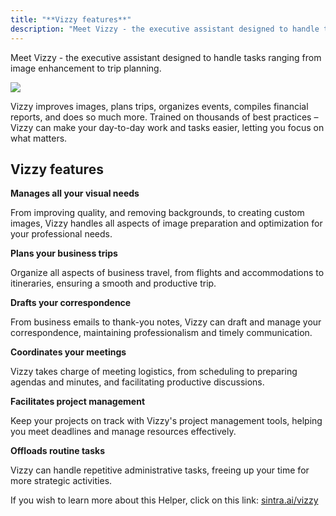 ```yaml
---
title: "**Vizzy features**"
description: "Meet Vizzy - the executive assistant designed to handle tasks ranging from image enhancement to trip planning."
---
```


Meet Vizzy - the executive assistant designed to handle tasks ranging from image enhancement to trip planning. 

![](https://downloads.intercomcdn.com/i/o/1114413494/c1d81a3aff6da265dbd0e122/image.png?expires=1754573400&signature=7520f8fb12bb5102588b22168e17c5bd47d38671a34492a13705e2d6a38db39b&req=dSEmEs1%2FnoVWXfMW1HO4zb08e3WXd3BDTBS5SCwKiHjcmVmU2w5oIEOf%2BNqs%0AzYwS%0A)

Vizzy improves images, plans trips, organizes events, compiles financial reports, and does so much more. Trained on thousands of best practices – Vizzy can make your day-to-day work and tasks easier, letting you focus on what matters.

## **Vizzy features**

**Manages all your visual needs**

From improving quality, and removing backgrounds, to creating custom images, Vizzy handles all aspects of image preparation and optimization for your professional needs.

**Plans your business trips**

Organize all aspects of business travel, from flights and accommodations to itineraries, ensuring a smooth and productive trip.

**Drafts your correspondence**

From business emails to thank-you notes, Vizzy can draft and manage your correspondence, maintaining professionalism and timely communication.

**Coordinates your meetings**

Vizzy takes charge of meeting logistics, from scheduling to preparing agendas and minutes, and facilitating productive discussions.

**Facilitates project management**

Keep your projects on track with Vizzy's project management tools, helping you meet deadlines and manage resources effectively.

**Offloads routine tasks**

Vizzy can handle repetitive administrative tasks, freeing up your time for more strategic activities.

If you wish to learn more about this Helper, click on this link: [sintra.ai/vizzy](https://sintra.ai/vizzy)